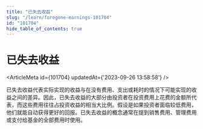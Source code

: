 ```yaml
---
title: "已失去收益"
slug: "/learn/foregone-earnings-101704"
id: "101704"
hide_table_of_contents: true
---
```



# 已失去收益

<ArticleMeta id={101704} updatedAt={'2023-09-26 13:58:58'} />
<div className='border-solid border-b border-t-0 my-4 border-[var(--ifm-color-gray-300)]' />

已失去收益代表实际实现的收益与在没有费用、支出或耗时的情况下可能实现的收益之间的差异。因此，已失去收益的大部分由投资者在投资费用上花费的金额所代表，而这些费用往往占投资收益的相当大比例。假设是如果投资者面临较低费用，他们就能自动获得更好的回报。已失去收益的概念通常在提到销售费用、管理费用或支付给基金的全部费用时使用。
